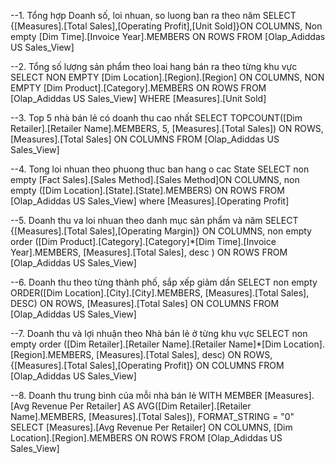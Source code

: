 ﻿--1. Tổng hợp Doanh số, loi nhuan, so luong ban ra theo năm
SELECT 
    {[Measures].[Total Sales],[Operating Profit],[Unit Sold]}ON COLUMNS, 
    Non empty [Dim Time].[Invoice Year].MEMBERS ON ROWS
FROM [Olap_Adiddas US Sales_View]

--2. Tổng số lượng sản phẩm theo loai hang bán ra theo từng khu vực
SELECT
	NON EMPTY [Dim Location].[Region].[Region] ON COLUMNS,
	NON EMPTY [Dim Product].[Category].MEMBERS ON ROWS
FROM [Olap_Adiddas US Sales_View] 
WHERE [Measures].[Unit Sold]

--3. Top 5 nhà bán lẻ có doanh thu cao nhất
SELECT 
    TOPCOUNT([Dim Retailer].[Retailer Name].MEMBERS, 5, [Measures].[Total Sales]) ON ROWS,
    [Measures].[Total Sales] ON COLUMNS
FROM [Olap_Adiddas US Sales_View]

--4. Tong loi nhuan theo phuong thuc ban hang o cac State
SELECT 
    non empty [Fact Sales].[Sales Method].[Sales Method]ON COLUMNS, 
    non empty ([Dim Location].[State].[State].MEMBERS) ON ROWS
FROM [Olap_Adiddas US Sales_View]
where [Measures].[Operating Profit]

--5. Doanh thu va loi nhuan theo danh mục sản phẩm và năm
SELECT 
    {[Measures].[Total Sales],[Operating Margin]} ON COLUMNS, 
	non empty order ([Dim Product].[Category].[Category]*[Dim Time].[Invoice Year].MEMBERS, [Measures].[Total Sales], desc ) ON ROWS
FROM [Olap_Adiddas US Sales_View]

--6. Doanh thu theo từng thành phố, sắp xếp giảm dần
SELECT 
    non empty ORDER([Dim Location].[City].[City].MEMBERS, [Measures].[Total Sales], DESC) ON ROWS,
    [Measures].[Total Sales] ON COLUMNS
FROM [Olap_Adiddas US Sales_View]

--7. Doanh thu và lợi nhuận theo Nhà bán lẻ ở từng khu vực
SELECT 
    non empty order ([Dim Retailer].[Retailer Name].[Retailer Name]*[Dim Location].[Region].MEMBERS, [Measures].[Total Sales], desc) ON ROWS,
    {[Measures].[Total Sales],[Operating Profit]} ON COLUMNS
FROM [Olap_Adiddas US Sales_View]

--8. Doanh thu trung bình của mỗi nhà bán lẻ
WITH MEMBER [Measures].[Avg Revenue Per Retailer] AS
    AVG([Dim Retailer].[Retailer Name].MEMBERS, [Measures].[Total Sales]),
    FORMAT_STRING = "0"
SELECT 
    [Measures].[Avg Revenue Per Retailer] ON COLUMNS, 
    [Dim Location].[Region].MEMBERS ON ROWS
FROM [Olap_Adiddas US Sales_View]

